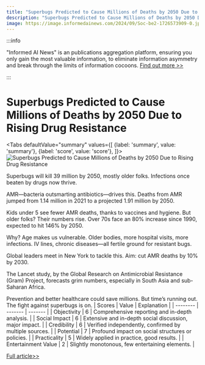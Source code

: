 ```yaml
---
title: "Superbugs Predicted to Cause Millions of Deaths by 2050 Due to Rising Drug Resistance"
description: "Superbugs Predicted to Cause Millions of Deaths by 2050 Due to Rising Drug Resistance"
image: https://image.informedainews.com/2024/09/Soc-be2-1726573909-0.jpg
---
```



:::info

"Informed AI News" is an publications aggregation platform, ensuring you only gain the most valuable information, to eliminate information asymmetry and break through the limits of information cocoons.  [Find out more >>](/)

:::

# Superbugs Predicted to Cause Millions of Deaths by 2050 Due to Rising Drug Resistance


<Tabs
	defaultValue="summary"
	values={[
	{label: 'summary', value: 'summary'},
	{label: 'score', value: 'score'},
]}>
<TabItem value="summary">
<img
  src="https://image.informedainews.com/2024/09/Soc-be2-1726573909-0.jpg"
  alt="Superbugs Predicted to Cause Millions of Deaths by 2050 Due to Rising Drug Resistance"
/>



Superbugs will kill 39 million by 2050, mostly older folks. Infections once beaten by drugs now thrive.

AMR—bacteria outsmarting antibiotics—drives this. Deaths from AMR jumped from 1.14 million in 2021 to a projected 1.91 million by 2050.

Kids under 5 see fewer AMR deaths, thanks to vaccines and hygiene. But older folks? Their numbers rise. Over 70s face an 80% increase since 1990, expected to hit 146% by 2050.

Why? Age makes us vulnerable. Older bodies, more hospital visits, more infections. IV lines, chronic diseases—all fertile ground for resistant bugs.

Global leaders meet in New York to tackle this. Aim: cut AMR deaths by 10% by 2030.

The Lancet study, by the Global Research on Antimicrobial Resistance (Gram) Project, forecasts grim numbers, especially in South Asia and sub-Saharan Africa.

Prevention and better healthcare could save millions. But time’s running out. The fight against superbugs is on.
</TabItem>
<TabItem value="score">
	| Scores     | Value   | Explanation |
	| -------- | ------- | ------- |
	| Objectivity  | 6    | Comprehensive reporting and in-depth analysis.    |
	| Social Impact | 6     | Extensive and in-depth social discussion, major impact.    |
	| Credibility    | 6    | Verified independently, confirmed by multiple sources.    |
	| Potential    | 7    | Profound impact on social structures or policies.    |
	| Practicality    | 5    | Widely applied in practice, good results.    |
	| Entertainment Value    | 2    | Slightly monotonous, few entertaining elements.    |
</TabItem>
</Tabs>

[Full article>>](https://www.theguardian.com/global-development/2024/sep/16/health-superbugs-antimicrobial-resistance-amr-39m-deaths-infections-bacteria-gram-study)
